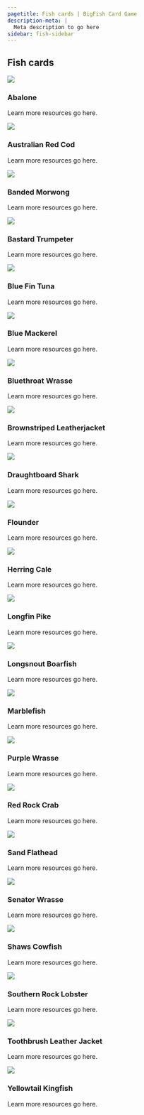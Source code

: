 ```yaml
---
pagetitle: Fish cards | BigFish Card Game
description-meta: |
  Meta description to go here
sidebar: fish-sidebar
---
```


## Fish cards

:::: {.grid .justify-contents-evenly .align-items-center .mx-5 .p-2}
::: g-col-2
![](/resources/images/cards/fish-cards/abalone.jpg){.image-card .lightbox}
:::

::: g-col-4
### Abalone {#sec-abalone}

Learn more resources go here.
:::

::: g-col-2
![](/resources/images/cards/fish-cards/australian-red-cod.jpg){.image-card .lightbox}
:::

::: g-col-4
### Australian Red Cod {#sec-australian-red-cod}

Learn more resources go here.
:::

::: g-col-2
![](/resources/images/cards/fish-cards/banded-morwong.jpg){.image-card .lightbox}
:::

::: g-col-4
### Banded Morwong {#sec-banded-morwong}

Learn more resources go here.
:::

::: g-col-2
![](/resources/images/cards/fish-cards/bastard-trumpeter.jpg){.image-card .lightbox}
:::

::: g-col-4
### Bastard Trumpeter {#sec-bastard-trumpeter}

Learn more resources go here.
:::

::: g-col-2
![](/resources/images/cards/fish-cards/blue-fin-tuna.jpg){.image-card .lightbox}
:::

::: g-col-4
### Blue Fin Tuna {#sec-blue-fin-tuna}

Learn more resources go here.
:::

::: g-col-2
![](/resources/images/cards/fish-cards/blue-mackerel.jpg){.image-card .lightbox}
:::

::: g-col-4
### Blue Mackerel {#sec-blue-mackerel}

Learn more resources go here.
:::

::: g-col-2
![](/resources/images/cards/fish-cards/abalone.jpg){.image-card .lightbox}
:::

::: g-col-4
### Bluethroat Wrasse {#sec-bluethroat-wrasse}

Learn more resources go here.
:::

::: g-col-2
![](/resources/images/cards/fish-cards/brownstriped-leatherjacket.jpg){.image-card .lightbox}
:::

::: g-col-4
### Brownstriped Leatherjacket {#sec-brownstriped-leatherjacket}

Learn more resources go here.
:::

::: g-col-2
![](/resources/images/cards/fish-cards/draughtboard-shark.jpg){.image-card .lightbox}
:::

::: g-col-4
### Draughtboard Shark {#sec-draughtboard-shark}

Learn more resources go here.
:::

::: g-col-2
![](/resources/images/cards/fish-cards/flounder.jpg){.image-card .lightbox}
:::

::: g-col-4
### Flounder {#sec-flounder}

Learn more resources go here.
:::

::: g-col-2
![](/resources/images/cards/fish-cards/herring-cale.jpg){.image-card .lightbox}
:::

::: g-col-4
### Herring Cale {#sec-herring-cale}

Learn more resources go here.
:::

::: g-col-2
![](/resources/images/cards/fish-cards/longfin-pike.jpg){.image-card .lightbox}
:::

::: g-col-4
### Longfin Pike {#sec-longfin-pike}

Learn more resources go here.
:::

::: g-col-2
![](/resources/images/cards/fish-cards/longsnout-boarfish.jpg){.image-card .lightbox}
:::

::: g-col-4
### Longsnout Boarfish {#sec-longsnout-boarfish}

Learn more resources go here.
:::

::: g-col-2
![](/resources/images/cards/fish-cards/marblefish.jpg){.image-card .lightbox}
:::

::: g-col-4
### Marblefish {#sec-marblefish}

Learn more resources go here.
:::

::: g-col-2
![](/resources/images/cards/fish-cards/purple-wrasse.jpg){.image-card .lightbox}
:::

::: g-col-4
### Purple Wrasse {#sec-purple-wrasse}

Learn more resources go here.
:::

::: g-col-2
![](/resources/images/cards/fish-cards/red-rock-crab.jpg){.image-card .lightbox}
:::

::: g-col-4
### Red Rock Crab {#sec-red-rock-crab}

Learn more resources go here.
:::

::: g-col-2
![](/resources/images/cards/fish-cards/sand-flathead.jpg){.image-card .lightbox}
:::

::: g-col-4
### Sand Flathead {#sec-sand-flathead}

Learn more resources go here.
:::

::: g-col-2
![](/resources/images/cards/fish-cards/senator-wrasse.jpg){.image-card .lightbox}
:::

::: g-col-4
### Senator Wrasse {#sec-senator-wrasse}

Learn more resources go here.
:::

::: g-col-2
![](/resources/images/cards/fish-cards/shaws-cowfish.jpg){.image-card .lightbox}
:::

::: g-col-4
### Shaws Cowfish {#sec-shaws-cowfish}

Learn more resources go here.
:::

::: g-col-2
![](/resources/images/cards/fish-cards/southern-rock-lobster.jpg){.image-card .lightbox}
:::

::: g-col-4
### Southern Rock Lobster {#sec-southern-rock-lobster}

Learn more resources go here.
:::

::: g-col-2
![](/resources/images/cards/fish-cards/toothbrush-leather-jacket.jpg){.image-card .lightbox}
:::

::: g-col-4
### Toothbrush Leather Jacket {#sec-toothbrush-leather-jacket}

Learn more resources go here.
:::

::: g-col-2
![](/resources/images/cards/fish-cards/yellowtail-kingfish.jpg){.image-card .lightbox}
:::

::: g-col-4
### Yellowtail Kingfish {#sec-yellowtail-kingfish}

Learn more resources go here.
:::
::::





